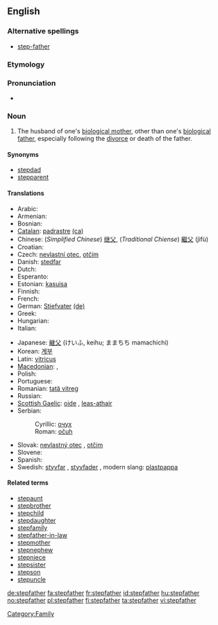 ==English==

===Alternative spellings===
* [[step-father]]

===Etymology===
{{prefix|step|father}}

===Pronunciation===
* {{hyphenation|step|fa|ther}}

===Noun===
{{en-noun}}

# The husband of one's [[biological mother]], other than one's [[biological father]], especially following the [[divorce]] or death of the father.

====Synonyms====
* [[stepdad]]
* [[stepparent]]

====Translations====
{{trans-top|husband of one's biological mother, other than one's biological father}}
* Arabic: {{Arab|[[زوج الام]]}}
* Armenian: {{t-|hy|խորթ հայր|tr=xort' hayr|sc=Armn|xs=Armenian}}
* Bosnian: {{t-|bs|očuh|m}}
* [[Catalan]]: [[padrastre]] {{m}} [[:ca:padrastre|(ca)]]
* Chinese: (''Simplified Chinese'') [[继父]], (''Traditional Chiense'') [[繼父]] (jìfù)
* Croatian: {{t+|hr|očuh|m|alt=ȍčūh}}
* Czech: [[nevlastní otec]], [[otčím]] {{m}}
* Danish: [[stedfar]] {{c}}
* Dutch: {{t+|nl|stiefvader|m}}
* Esperanto: {{t-|eo|duonpatro|xs=Esperanto}}
* Estonian: [[kasuisa]]
* Finnish: {{t+|fi|isäpuoli}}
* French: {{t+|fr|beau-père|m}}
* German: [[Stiefvater]] {{m}} [[:de:Stiefvater|(de)]]
* Greek: {{t+|el|πατριός|m|tr=patriós|sc=Grek}}
* Hungarian: {{t+|hu|mostohaapa}}
* Italian: {{t+|it|patrigno|m}}
{{trans-mid}}
* Japanese: [[継父]] (けいふ, keihu; ままちち mamachichi)
* Korean: [[계부]]
* Latin: [[vitricus]] {{m}}
* [[Macedonian]]: {{t|mk|очув|m|tr=óčuv|sc=Cyrl}},  {{t|mk|потатко|m|tr=pótatko|sc=Cyrl}}
* Polish: {{t+|pl|ojczym|m}}
* Portuguese: {{t+|pt|padrasto|m}}
* Romanian: [[tată vitreg]] {{m}}
* Russian: {{t+|ru|отчим|tr=otchim|sc=Cyrl}}
* [[Scottish Gaelic]]: [[oide]] {{m}}, [[leas-athair]] {{m}}
* Serbian:
*: Cyrillic: [[очух]] {{m}}
*: Roman: [[očuh]] {{m}}
* Slovak: [[nevlastný otec]] {{m}}, [[otčim]] {{m}}
* Slovene: {{t+|sl|očim|m}}
* Spanish: {{t+|es|padrastro|m}}
* Swedish: [[styvfar]] {{c}}, [[styvfader]] {{c}}, modern slang: [[plastpappa]] {{c}}
{{trans-bottom}}

====Related terms====
* [[stepaunt]]
* [[stepbrother]]
* [[stepchild]]
* [[stepdaughter]]
* [[stepfamily]]
* [[stepfather-in-law]]
* [[stepmother]]
* [[stepnephew]]
* [[stepniece]]
* [[stepsister]]
* [[stepson]]
* [[stepuncle]]

[[Category:Family]]

[[de:stepfather]]
[[fa:stepfather]]
[[fr:stepfather]]
[[id:stepfather]]
[[hu:stepfather]]
[[no:stepfather]]
[[pl:stepfather]]
[[fi:stepfather]]
[[ta:stepfather]]
[[vi:stepfather]]